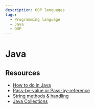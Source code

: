 ```yaml
---
description: OOP languages
tags:
  - Programming language
  - Java
  - OOP
---
```


# Java


<Introduce />
<Syntax />
<DataType />
<CodeBlock />
<ControlFlow />
<OOP />
<DataStructure />
<Optional />
<FunctionalInterface />
<Stream />

## Resources

- [How to do in Java](https://howtodoinjava.com/java)
- [Pass-by-value or Pass-by-reference](https://howtodoinjava.com/java/basics/java-is-pass-by-value-lets-see-how/)
- [String methods & handling](https://howtodoinjava.com/series/java-string)
- [Java Collections](https://www.geeksforgeeks.org/collections-in-java-2/)
